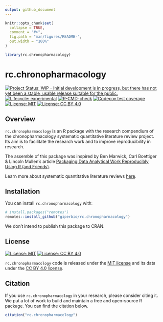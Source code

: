 ```yaml
---
output: github_document
---
```


<!-- README.md is generated from README.Rmd. Please edit that file -->

```r
knitr::opts_chunk$set(
  collapse = TRUE,
  comment = "#>",
  fig.path = "man/figures/README-",
  out.width = "100%"
)

library(rc.chronopharmacology)
```

# rc.chronopharmacology

<!-- badges: start -->
[![Project Status: WIP – Initial development is in progress, but there has not yet been a stable, usable release suitable for the public.](https://www.repostatus.org/badges/latest/wip.svg)](https://www.repostatus.org/#wip)
[![Lifecycle: experimental](https://img.shields.io/badge/lifecycle-experimental-orange.svg)](https://lifecycle.r-lib.org/articles/stages.html#experimental)
[![R-CMD-check](https://github.com/giperbio/rc.chronopharmacology/workflows/R-CMD-check/badge.svg)](https://github.com/giperbio/rc.chronopharmacology/actions)
[![Codecov test coverage](https://codecov.io/gh/giperbio/rc.chronopharmacology/branch/main/graph/badge.svg)](https://app.codecov.io/gh/giperbio/rc.chronopharmacology?branch=main)
[![License: MIT](https://img.shields.io/badge/license-MIT-green)](https://choosealicense.com/licenses/mit/)
[![License: CC BY 4.0](https://img.shields.io/badge/License-CC%20BY%204.0-lightgrey.svg)](https://creativecommons.org/licenses/by/4.0/)
<!-- badges: end -->

## Overview

`rc.chronopharmacology` is an R package with the research compendium of the chronopharmacology systematic quantitative literature review project. Its aim is to facilitate the research work and to improve reproducibility in research.

The assemble of this package was inspired by Ben Marwick, Carl Boettiger & Lincoln Mullen's article [Packaging Data Analytical Work Reproducibly Using R (and Friends)](https://doi.org/10.1080/00031305.2017.1375986).

Learn more about systematic quantitative literature reviews [here](https://www.griffith.edu.au/griffith-sciences/school-environment-science/research/systematic-quantitative-literature-review).

## Installation

You can install `rc.chronopharmacology` with:

``` r
# install.packages("remotes")
remotes::install_github("giperbio/rc.chronopharmacology")
```

We don’t intend to publish this package to CRAN.

## License

[![License:
MIT](https://img.shields.io/badge/license-MIT-green)](https://opensource.org/license/mit/)
[![License: CC BY 4.0](https://img.shields.io/badge/License-CC%20BY%204.0-lightgrey.svg)](https://creativecommons.org/licenses/by/4.0/)

`rc.chronopharmacology` code is released under the [MIT license](https://opensource.org/license/mit/) and its data under the [CC BY 4.0 license](https://creativecommons.org/licenses/by/4.0/).

## Citation

If you use `rc.chronopharmacology` in your research, please consider citing it. We put a lot of work to build and maintain a free and open-source R package. You can find the citation below.

```r
citation("rc.chronopharmacology")
```
